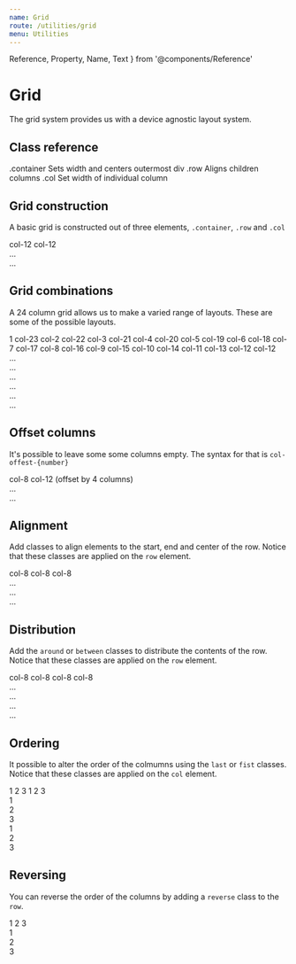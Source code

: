 ```yaml
---
name: Grid
route: /utilities/grid
menu: Utilities
---
```


  Reference,
  Property,
  Name,
  Text
} from '@components/Reference'




# Grid

The grid system provides us with a device agnostic layout system.



## Class reference

<Reference>
    <Property>
        <Name>.container</Name>
        <Text>Sets width and centers outermost div</Text>
    </Property>
    <Property>
        <Name>.row</Name>
        <Text>Aligns children columns</Text>
    </Property>
    <Property>
        <Name>.col</Name>
        <Text>Set width of individual column</Text>
    </Property>
</Reference>



## Grid construction

A basic grid is constructed out of three elements, `.container`, `.row` and `.col`

<Spacer my={8} />

<Sandbox>
  <Sandbox.Preview>
    <Container>
      <Row>
        <Col>
          <Cell>col-12</Cell>
        </Col>
        <Col>
          <Cell>col-12</Cell>
        </Col>
      </Row>
    </Container>
  </Sandbox.Preview>
  <Sandbox.Code>
    <div className="container">
      <div className="row">
        <div className="col-12">...</div>
        <div className="col-12">...</div>
      </div>
    </div>
  </Sandbox.Code>
</Sandbox>

<Spacer my={16} />

## Grid combinations

A 24 column grid allows us to make a varied range of layouts. These are some of the possible layouts.

<Spacer my={8} />

<Sandbox>
  <Sandbox.Preview>
    <Container>
      <Row>
        <Col span={1}>
          <Cell>1</Cell>
        </Col>
        <Col span={23}>
          <Cell>col-23</Cell>
        </Col>
      </Row>
      <Spacer my={4} />
      <Row>
        <Col span={2}>
          <Cell>col-2</Cell>
        </Col>
        <Col span={22}>
          <Cell>col-22</Cell>
        </Col>
      </Row>
      <Spacer my={4} />
      <Row>
        <Col span={3}>
          <Cell>col-3</Cell>
        </Col>
        <Col span={21}>
          <Cell>col-21</Cell>
        </Col>
      </Row>
      <Spacer my={4} />
      <Row>
        <Col span={4}>
          <Cell>col-4</Cell>
        </Col>
        <Col span={20}>
          <Cell>col-20</Cell>
        </Col>
      </Row>
      <Spacer my={4} />
      <Row>
        <Col span={5}>
          <Cell>col-5</Cell>
        </Col>
        <Col span={19}>
          <Cell>col-19</Cell>
        </Col>
      </Row>
      <Spacer my={4} />
      <Row>
        <Col span={6}>
          <Cell>col-6</Cell>
        </Col>
        <Col span={18}>
          <Cell>col-18</Cell>
        </Col>
      </Row>
      <Spacer my={4} />
      <Row>
        <Col span={7}>
          <Cell>col-7</Cell>
        </Col>
        <Col span={17}>
          <Cell>col-17</Cell>
        </Col>
      </Row>
      <Spacer my={4} />
      <Row>
        <Col span={8}>
          <Cell>col-8</Cell>
        </Col>
        <Col span={16}>
          <Cell>col-16</Cell>
        </Col>
      </Row>
      <Spacer my={4} />
      <Row>
        <Col span={9}>
          <Cell>col-9</Cell>
        </Col>
        <Col span={15}>
          <Cell>col-15</Cell>
        </Col>
      </Row>
      <Spacer my={4} />
      <Row>
        <Col span={10}>
          <Cell>col-10</Cell>
        </Col>
        <Col span={14}>
          <Cell>col-14</Cell>
        </Col>
      </Row>
      <Spacer my={4} />
      <Row>
        <Col span={11}>
          <Cell>col-11</Cell>
        </Col>
        <Col span={13}>
          <Cell>col-13</Cell>
        </Col>
      </Row>
      <Spacer my={4} />
      <Row>
        <Col span={12}>
          <Cell>col-12</Cell>
        </Col>
        <Col span={12}>
          <Cell>col-12</Cell>
        </Col>
      </Row>
    </Container>
  </Sandbox.Preview>
  <Sandbox.Code>
    <div className="container">
      <div className="row">
        <div className="col-1">...</div>
        <div className="col-24">...</div>
      </div>
      <div className="row">
        <div className="...">...</div>
        <div className="...">...</div>
      </div>
      <div className="row">
        <div className="col-24">...</div>
        <div className="col-1">...</div>
      </div>
    </div>
  </Sandbox.Code>
</Sandbox>
<Spacer my={16} />

## Offset columns

It's possible to leave some some columns empty. The syntax for that is `col-offest-{number}`

<Sandbox>
  <Sandbox.Preview>
    <Container>
      <Row>
        <Col span={8}>
          <Cell>col-8</Cell>
        </Col>
        <Col span={12} offset={4}>
          <Cell>col-12 (offset by 4 columns)</Cell>
        </Col>
      </Row>
    </Container>
  </Sandbox.Preview>
  <Sandbox.Code>
    <div className="container">
      <div className="row">
        <div className="col-8">...</div>
        <div className="col-12 col-offset-4">...</div>
      </div>
    </div>
  </Sandbox.Code>
</Sandbox>
<Spacer my={16} />


## Alignment

Add classes to align elements to the start, end and center of the row. Notice that these classes are applied on the `row` element.

<Sandbox>
  <Sandbox.Preview>
    <Container>
      <Row start>
        <Col span={8}>
          <Cell>col-8</Cell>
        </Col>
      </Row>
    </Container>
  </Sandbox.Preview>
  <Spacer my={4} />
  <Sandbox.Preview>
    <Container>
      <Row end>
        <Col span={8}>
          <Cell>col-8</Cell>
        </Col>
      </Row>
    </Container>
  </Sandbox.Preview>
  <Spacer my={4} />
  <Sandbox.Preview>
    <Container>
      <Row center>
        <Col span={8}>
          <Cell>col-8</Cell>
        </Col>
      </Row>
    </Container>
  </Sandbox.Preview>
  <Sandbox.Code>
    <div className="container">
      <div className="row start">
        <div className="col-8">...</div>
      </div>
      <div className="row end">
        <div className="col-8">...</div>
      </div>
      <div className="row center">
        <div className="col-8">...</div>
      </div>
    </div>
  </Sandbox.Code>
</Sandbox>
<Spacer my={16} />



## Distribution

Add the `around` or `between` classes to distribute the contents of the row. Notice that these classes are applied on the `row` element.

<Sandbox>
  <Sandbox.Preview>
    <Container>
      <Row around>
        <Col span={8}>
          <Cell>col-8</Cell>
        </Col>
        <Col span={8}>
          <Cell>col-8</Cell>
        </Col>
      </Row>
    </Container>
  </Sandbox.Preview>
  <Spacer my={4} />
  <Sandbox.Preview>
    <Container>
      <Row between>
        <Col span={8}>
          <Cell>col-8</Cell>
        </Col>
        <Col span={8}>
          <Cell>col-8</Cell>
        </Col>
      </Row>
    </Container>
  </Sandbox.Preview>
  <Sandbox.Code>
    <div className="container">
      <div className="row around">
        <div className="col-8">...</div>
        <div className="col-8">...</div>
      </div>
      <div className="row between">
        <div className="col-8">...</div>
        <div className="col-8">...</div>
      </div>
    </div>
  </Sandbox.Code>
</Sandbox>
<Spacer my={16} />



## Ordering

It possible to alter the order of the colmumns using the `last` or `fist` classes. Notice that these classes are applied on the `col` element.

<Sandbox>
  <Sandbox.Preview>
    <Container>
      <Row>
        <Col span={8}>
          <Cell>1</Cell>
        </Col>
        <Col span={8}>
          <Cell>2</Cell>
        </Col>
        <Col span={8} first>
          <Cell dark>3</Cell>
        </Col>
      </Row>
    </Container>
  </Sandbox.Preview>
  <Spacer my={4} />
  <Sandbox.Preview>
    <Container>
      <Row>
        <Col span={8} last>
          <Cell dark>1</Cell>
        </Col>
        <Col span={8}>
          <Cell>2</Cell>
        </Col>
        <Col span={8}>
          <Cell>3</Cell>
        </Col>
      </Row>
    </Container>
  </Sandbox.Preview>
  <Sandbox.Code>
    <div className="container">
      <div className="row">
        <div className="col-8">1</div>
        <div className="col-8">2</div>
        <div className="col-8 first">3</div>
      </div>
      <div className="row">
        <div className="col-8 last">1</div>
        <div className="col-8">2</div>
        <div className="col-8">3</div>
      </div>
    </div>
  </Sandbox.Code>
</Sandbox>
<Spacer my={16} />


## Reversing

You can reverse the order of the columns by adding a `reverse` class to the `row`.

<Sandbox>
  <Sandbox.Preview>
    <Container>
      <Row reverse>
        <Col span={8}>
          <Cell>1</Cell>
        </Col>
        <Col span={8}>
          <Cell>2</Cell>
        </Col>
        <Col span={8}>
          <Cell>3</Cell>
        </Col>
      </Row>
    </Container>
  </Sandbox.Preview>
  <Sandbox.Code>
    <div className="container">
      <div className="row reverse">
        <div className="col-8">1</div>
        <div className="col-8">2</div>
        <div className="col-8">3</div>
      </div>
    </div>
  </Sandbox.Code>
</Sandbox>